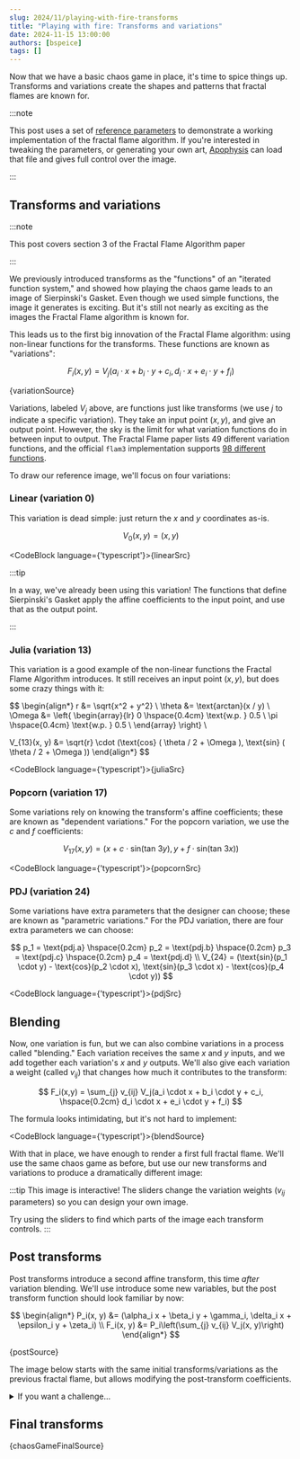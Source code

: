 ```yaml
---
slug: 2024/11/playing-with-fire-transforms
title: "Playing with fire: Transforms and variations"
date: 2024-11-15 13:00:00
authors: [bspeice]
tags: []
---
```


Now that we have a basic chaos game in place, it's time to spice things up. Transforms and variations create the
shapes and patterns that fractal flames are known for.

<!-- truncate -->

:::note

This post uses a set of [reference parameters](../params.flame) to demonstrate a working
implementation of the fractal flame algorithm. If you're interested in tweaking the parameters,
or generating your own art, [Apophysis](https://sourceforge.net/projects/apophysis/)
can load that file and gives full control over the image.

:::

## Transforms and variations

:::note

This post covers section 3 of the Fractal Flame Algorithm paper

:::


We previously introduced transforms as the "functions" of an "iterated function system," and showed how
playing the chaos game leads to an image of Sierpinski's Gasket. Even though we used simple functions,
the image it generates is exciting. But it's still not nearly as exciting as the images the Fractal Flame
algorithm is known for.

This leads us to the first big innovation of the Fractal Flame algorithm: using non-linear functions
for the transforms. These functions are known as "variations":

$$
F_i(x, y) = V_j(a_i \cdot x + b_i \cdot y + c_i, d_i \cdot x + e_i \cdot y + f_i)
$$


<CodeBlock language="typescript">{variationSource}</CodeBlock>

Variations, labeled $V_j$ above, are functions just like transforms (we use $j$ to indicate a specific variation).
They take an input point $(x,y)$, and give an output point. However, the sky is the limit for what variation functions do in between
input to output. The Fractal Flame paper lists 49 different variation functions,
and the official `flam3` implementation supports [98 different functions](https://github.com/scottdraves/flam3/blob/7fb50c82e90e051f00efcc3123d0e06de26594b2/variations.c).

To draw our reference image, we'll focus on four variations:

### Linear (variation 0)

This variation is dead simple: just return the $x$ and $y$ coordinates as-is.

$$
V_0(x,y) = (x,y)
$$


<CodeBlock language={'typescript'}>{linearSrc}</CodeBlock>

:::tip

In a way, we've already been using this variation! The functions that define Sierpinski's Gasket
apply the affine coefficients to the input point, and use that as the output point.

:::

### Julia (variation 13)

This variation is a good example of the non-linear functions the Fractal Flame Algorithm introduces.
It still receives an input point $(x, y)$, but does some crazy things with it:

$$
\begin{align*}
r &= \sqrt{x^2 + y^2} \\
\theta &= \text{arctan}(x / y) \\
\Omega &= \left\{
\begin{array}{lr}
0 \hspace{0.4cm} \text{w.p. } 0.5 \\
\pi \hspace{0.4cm} \text{w.p. } 0.5 \\
\end{array}
\right\} \\

V_{13}(x, y) &= \sqrt{r} \cdot (\text{cos} ( \theta / 2 + \Omega ), \text{sin} ( \theta / 2 + \Omega ))
\end{align*}
$$


<CodeBlock language={'typescript'}>{juliaSrc}</CodeBlock>

### Popcorn (variation 17)

Some variations rely on knowing the transform's affine coefficients; these are known as "dependent variations."
For the popcorn variation, we use the $c$ and $f$ coefficients:

$$
V_{17}(x,y) = (x + c \cdot \text{sin}(\text{tan }3y), y + f \cdot \text{sin}(\text{tan }3x))
$$


<CodeBlock language={'typescript'}>{popcornSrc}</CodeBlock>

### PDJ (variation 24)

Some variations have extra parameters that the designer can choose; these are known as "parametric variations."
For the PDJ variation, there are four extra parameters we can choose:

$$
p_1 = \text{pdj.a} \hspace{0.2cm} p_2 = \text{pdj.b} \hspace{0.2cm} p_3 = \text{pdj.c} \hspace{0.2cm} p_4 = \text{pdj.d} \\
V_{24} = (\text{sin}(p_1 \cdot y) - \text{cos}(p_2 \cdot x), \text{sin}(p_3 \cdot x) - \text{cos}(p_4 \cdot y))
$$


<CodeBlock language={'typescript'}>{pdjSrc}</CodeBlock>

## Blending

Now, one variation is fun, but we can also combine variations in a process called "blending."
Each variation receives the same $x$ and $y$ inputs, and we add together each variation's $x$ and $y$ outputs.
We'll also give each variation a weight (called $v_{ij}$) that changes how much it contributes to the transform:

$$
F_i(x,y) = \sum_{j} v_{ij} V_j(a_i \cdot x + b_i \cdot y + c_i, \hspace{0.2cm} d_i \cdot x + e_i \cdot y + f_i)
$$

The formula looks intimidating, but it's not hard to implement:


<CodeBlock language={'typescript'}>{blendSource}</CodeBlock>

With that in place, we have enough to render a first full fractal flame. We'll use the same
chaos game as before, but use our new transforms and variations to produce a dramatically different image:

:::tip
This image is interactive! The sliders change the variation weights ($v_{ij}$ parameters)
so you can design your own image.

Try using the sliders to find which parts of the image each transform controls.
:::


<SquareCanvas><FlameBlend/></SquareCanvas>

## Post transforms

Post transforms introduce a second affine transform, this time _after_ variation blending.
We'll use introduce some new variables, but the post transform function should look familiar by now:

$$
\begin{align*}
P_i(x, y) &= (\alpha_i x + \beta_i y + \gamma_i, \delta_i x + \epsilon_i y + \zeta_i) \\
F_i(x, y) &= P_i\left(\sum_{j} v_{ij} V_j(x, y)\right)
\end{align*}
$$


<CodeBlock language="typescript">{postSource}</CodeBlock>

The image below starts with the same initial transforms/variations as the previous fractal flame,
but allows modifying the post-transform coefficients.

<details>
    <summary>If you want a challenge...</summary>

    Challenge 1: What post-transform coefficients will give us the previous image?

    Challenge 2: What post-transform coefficients will give us a _mirrored_ image?
</details>


<SquareCanvas><FlamePost/></SquareCanvas>

## Final transforms


<CodeBlock language="typescript">{chaosGameFinalSource}</CodeBlock>


<SquareCanvas><FlameFinal/></SquareCanvas>